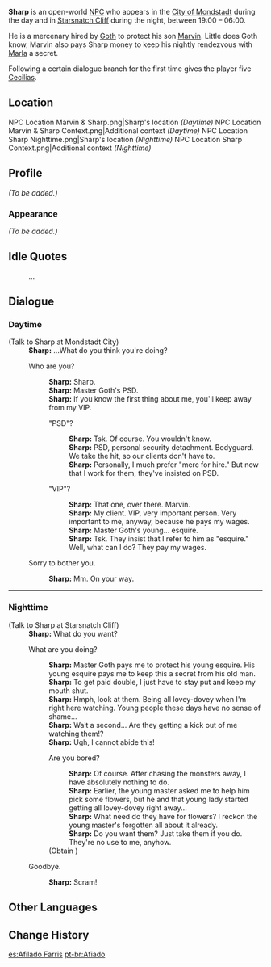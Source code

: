 {{Meta
<!-- Remove this template after adding the missing info -->
|missing_NPC_profile  = yes
}}
{{Character Infobox
|type             = Open-World NPC
|region           = Mondstadt
|location         = Mondstadt
|image            = NPC Sharp.png
|title            = "Black Hound"
|title2           = Mercenary
|dialoguereward   = {{Card|Cecilia|5}}
}}
'''Sharp''' is an open-world [[NPC]] who appears in the [[City of Mondstadt]] during the day and in [[Starsnatch Cliff]] during the night, between 19:00 – 06:00.

He is a mercenary hired by [[Goth]] to protect his son [[Marvin]]. Little does Goth know, Marvin also pays Sharp money to keep his nightly rendezvous with [[Marla]] a secret.

Following a certain dialogue branch for the first time gives the player five [[Cecilia]]s.

==Location==
<gallery>
NPC Location Marvin & Sharp.png|Sharp's location ''(Daytime)''
NPC Location Marvin & Sharp Context.png|Additional context ''(Daytime)''
NPC Location Sharp Nighttime.png|Sharp's location ''(Nighttime)''
NPC Location Sharp Context.png|Additional context ''(Nighttime)''
</gallery>

==Profile==
<!-- detailed story/lore information goes here -->
''(To be added.)''

===Appearance===
''(To be added.)''

==Idle Quotes==
{{Dialogue Start}}
:{{DIcon|Idle}} ...
{{Dialogue End}}

==Dialogue==
===Daytime===
{{Dialogue Start}}
;(Talk to Sharp at Mondstadt City)
:'''Sharp:''' ...What do you think you're doing?
:{{DIcon}} Who are you?
::'''Sharp:''' Sharp.
::'''Sharp:''' Master Goth's PSD.
::'''Sharp:''' If you know the first thing about me, you'll keep away from my VIP.
::{{DIcon}} "PSD"?
:::'''Sharp:''' Tsk. Of course. You wouldn't know.
:::'''Sharp:''' PSD, personal security detachment. Bodyguard. We take the hit, so our clients don't have to.
:::'''Sharp:''' Personally, I much prefer "merc for hire." But now that I work for them, they've insisted on PSD.
::{{DIcon}} "VIP"?
:::'''Sharp:''' That one, over there. Marvin.
:::'''Sharp:''' My client. VIP, very important person. Very important to me, anyway, because he pays my wages.
:::'''Sharp:''' Master Goth's young... esquire.
:::'''Sharp:''' Tsk. They insist that I refer to him as "esquire." Well, what can I do? They pay my wages.
:{{DIcon}} Sorry to bother you.
::'''Sharp:''' Mm. On your way.
{{Dialogue End}}
----
===Nighttime===
{{Dialogue Start}}
;(Talk to Sharp at Starsnatch Cliff)
:'''Sharp:''' What do you want?
:{{DIcon}} What are you doing?
::'''Sharp:''' Master Goth pays me to protect his young esquire. His young esquire pays me to keep this a secret from his old man.
::'''Sharp:''' To get paid double, I just have to stay put and keep my mouth shut.
::'''Sharp:''' Hmph, look at them. Being all lovey-dovey when I'm right here watching. Young people these days have no sense of shame...
::'''Sharp:''' Wait a second... Are they getting a kick out of me watching them!?
::'''Sharp:''' Ugh, I cannot abide this!
::{{DIcon|Reward}} Are you bored?
:::'''Sharp:''' Of course. After chasing the monsters away, I have absolutely nothing to do.
:::'''Sharp:''' Earlier, the young master asked me to help him pick some flowers, but he and that young lady started getting all lovey-dovey right away...
:::'''Sharp:''' What need do they have for flowers? I reckon the young master's forgotten all about it already.
:::'''Sharp:''' Do you want them? Just take them if you do. They're no use to me, anyhow.
::;(Obtain {{Item|Cecilia|20|x=5}})
:{{DIcon}} Goodbye.
::'''Sharp:''' Scram!
{{Dialogue End}}

==Other Languages==
{{Other Languages
|default_hidden = 1
|en      = Sharp
|zhs     = 锋
|zhs_rm  = Fēng
|zht     = 鋒
|zht_rm  = Fēng
|ja      = 鋒
|ja_rm   = Hou{{Assumed}}
|ko      = 샤프
|es      = Afilado Farris
|fr      = Farris
|ru      = Шарп
|th      = Sharp
|vi      = Sharp
|de      = Scharf
|id      = Afilado Farris
|pt      = Afiado
|tr      = Sharp
|it      = Faina
}}

==Change History==
{{Change History|1.0}}

[[es:Afilado Farris]]
[[pt-br:Afiado]]